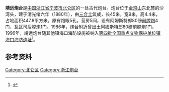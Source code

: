 {{coord|29|57|31.798|N|121|44|3.095|E|display=title}}
{{文物保护单位
| 级别 = 全国
| 图片 = Remain of Jingyuan Battery 02.JPG
| 图片说明 = 
| 名称 = [[镇海口海防遗址|镇海口海防遗址]]
| 子项 = 靖远炮台
| 编号 = 4-0140-3-062
| 分类 = 古建筑
| 时代 = [[清代|清]]
| 所在 = [[浙江省|浙江省]][[宁波市|宁波市]][[北仑区|北仑区]]
| 登录 = 1996年
}}
'''靖远炮台'''是[[中国|中国]][[浙江省|浙江省]][[宁波市|宁波市]][[北仑区|北仑区]]的一处古代炮台。炮台位于[[金鸡山_(北仑区)|金鸡山]]东北麓的沙湾头，建于清光绪六年（1880年），由[[三合土|三合土]]筑成，长45米，宽9米，高4.4米，占地面积447.8平方米。原有炮眼5孔，营房5间，设有阿姆斯特郎80磅[[前膛炮|前膛炮]]4门，瓦瓦司后膛炮1门。1986年，炮台附近曾出土阿姆斯特郎80磅前膛炮1门。1996年，靖远炮台随其他镇海口海防设施被纳入[[第四批全国重点文物保护单位|第四批全国重点文物保护单位]][[镇海口海防遗址|镇海口海防遗址]]<ref>{{cite web|url=http://www.nbwb.net/pd_wwbh/info.aspx?Id=866&type=2|title=镇海口海防遗址|publisher=宁波文化遗产保护网|date=2006-01-04|accessdate=2013-07-21|archive-date=2014-03-14|archive-url=https://web.archive.org/web/20140314221549/http://www.nbwb.net/pd_wwbh/info.aspx?Id=866&type=2|dead-url=no}}</ref>。

== 参考资料 ==
{{reflist}}

{{镇海口海防遗址}}
{{浙江全国重点文物保护单位}}
{{Ningbo-stub}}
[[Category:北仑区|Category:北仑区]]
[[Category:浙江炮台|Category:浙江炮台]]